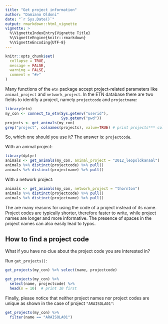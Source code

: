 ```yaml
---
title: "Get project information"
author: "Damiano Oldoni"
date: "`r Sys.Date()`"
output: rmarkdown::html_vignette
vignette: >
  %\VignetteIndexEntry{Vignette Title}
  %\VignetteEngine{knitr::rmarkdown}
  %\VignetteEncoding{UTF-8}
---
```


```r
knitr::opts_chunk$set(
  collapse = TRUE,
  message = FALSE,
  warning = FALSE,
  comment = "#>"
)
```

Many functions of the `etn` package accept project-related parameters like `animal_project` and `network_project`. In the ETN database there are two fields to identify a project, namely `projectcode` and `projectname`:

```r
library(etn)
my_con <- connect_to_etn(Sys.getenv("userid"),
                         Sys.getenv("pwd"))
projects <- get_animals(my_con)
grep("project", colnames(projects), value=TRUE) # print projects*** columns
```

So, which one should you use it? The answer is: `projectcode`.

With an animal project:

```r
library(dplyr)
animals <- get_animals(my_con, animal_project = "2012_leopoldkanaal")
animals %>% distinct(projectcode) %>% pull()
animals %>% distinct(projectname) %>% pull()
```

With a network project:

```r
animals <- get_animals(my_con, network_project = "thornton")
animals %>% distinct(projectcode) %>% pull()
animals %>% distinct(projectname) %>% pull()
```

The are many reasons for using the code of a project instead of its name. Project codes are typically shorter, therefore faster to write, while project names are longer and more informative. The presence of spaces in the project names can also easily lead to typos.

## How to find a project code

What if you have no clue about the project code you are interested in?

Run `get_projects()`:

```r
get_projects(my_con) %>% select(name, projectcode)
```

```r
get_projects(my_con) %>% 
  select(name, projectcode) %>%
  head(n = 10)  # print 10 first
```

Finally, please notice that neither project names nor project codes are unique as shown in the case of project `"ARAISOLA01"`:

```r
get_projects(my_con) %>%
  filter(name == "ARAISOLA01")
```
